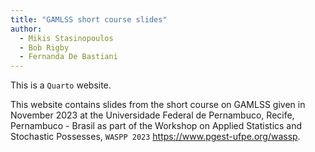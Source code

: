 ```yaml
---
title: "GAMLSS short course slides"
author:
  - Mikis Stasinopoulos
  - Bob Rigby
  - Fernanda De Bastiani 
---
```


This is a `Quarto` website.

This website contains slides from the short course on GAMLSS given in November 2023 at the Universidade Federal de Pernambuco, Recife, Pernambuco - Brasil as part of the Workshop on Applied Statistics and Stochastic Possesses, `WASPP 2023` <https://www.pgest-ufpe.org/wassp>.


